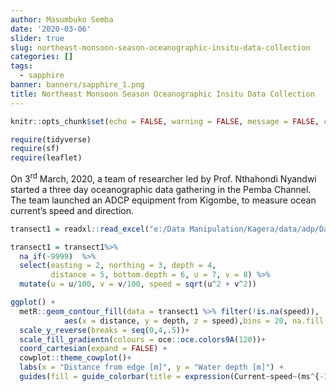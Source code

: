 ```yaml
---
author: Masumbuko Semba
date: '2020-03-06'
slider: true
slug: northeast-monsoon-season-oceanographic-insitu-data-collection
categories: []
tags:
  - sapphire
banner: banners/sapphire_1.png
title: Northeast Monsoon Season Oceanographic Insitu Data Collection
---
```



```r
knitr::opts_chunk$set(echo = FALSE, warning = FALSE, message = FALSE, comment = "")
```


```r
require(tidyverse)
require(sf)
require(leaflet)
```

On 3^rd^ March, 2020, a team of researcher led by Prof. Nthahondi Nyandwi started a three day oceanographic data gathering in the Pemba Channel. The team launched an ADCP equipment from Kigombe, to measure ocean current's speed and direction.  

```r
transect1 = readxl::read_excel("e:/Data Manipulation/Kagera/data/adp/Day 1/Matlab/Transect No1_LB-RB.xlsx", sheet = 3)

transect1 = transect1%>% 
  na_if(-9999)  %>% 
  select(easting = 2, northing = 3, depth = 4, 
         distance = 5, bottom.depth = 6, u = 7, v = 8) %>% 
  mutate(u = u/100, v = v/100, speed = sqrt(u^2 + v^2))

ggplot() +
  metR::geom_contour_fill(data = transect1 %>% filter(!is.na(speed)), 
            aes(x = distance, y = depth, z = speed),bins = 20, na.fill = TRUE) +
  scale_y_reverse(breaks = seq(0,4,.5))+
  scale_fill_gradientn(colours = oce::oce.colors9A(120))+
  coord_cartesian(expand = FALSE) +
  cowplot::theme_cowplot()+
  labs(x = "Distance from edge [m]", y = "Water depth [m]") +
  guides(fill = guide_colorbar(title = expression(Current~speed~(ms^{-1})),direction = "vertical", title.position = "right", title.hjust = .5, nbin = 12, draw.ulim = TRUE, reverse = TRUE,raster = FALSE,draw.llim = TRUE,barheight = unit(5, "cm"), title.theme = element_text(angle = 90)))
```



